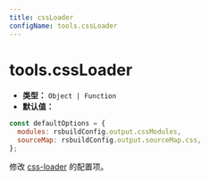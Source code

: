 ```yaml
---
title: cssLoader
configName: tools.cssLoader
---
```


# tools.cssLoader

- **类型：** `Object | Function`
- **默认值：**

```js
const defaultOptions = {
  modules: rsbuildConfig.output.cssModules,
  sourceMap: rsbuildConfig.output.sourceMap.css,
};
```

修改 [css-loader](https://github.com/webpack-contrib/css-loader) 的配置项。


<RsbuildConig />
